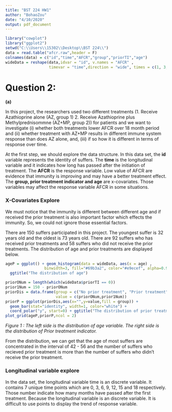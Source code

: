 ```yaml
---
title: "BST 224 HW1"
author: "BohaoZou"
date: "4/10/2020"
output: pdf_document
---
```

\newpage

```r
library("cowplot")
library("ggplot2")
setwd("C:\\Users\\15302\\Desktop\\BST 224\\")
data = read.table("afcr.raw",header = F)
colnames(data) = c("id","time","AFCR","group","priorTI","age")
wideData = reshape(data,idvar = "id", v.names = "AFCR" , 
                   timevar = "time",direction = "wide", times = c(1, 3, 6, 9, 12, 15,18))
```

# Question 2:

**(a)**

In this project, the researchers used two different treatments (1. Receive Azathioprine alone (AZ, group 1)  2. Receive Azathioprine plus Methylprednisommne  (AZ+MP, group 2)) for patients and we want to investigate (i) whether both treatments lower AFCR over 18 month period and (ii) whether treatment with AZ+MP results in different immune system response than does AZ alone, and, (iii) if so how it is different in terms of response over time.

At the first step, we should explore the data structure. In this data set, the **id** variable represents the identity of suffers. The **time** is the longitudinal variable and it indicates how long has passed after the initiation of treatment. The **AFCR** is the response variable. Low value of AFCR are evidence that immunity is improving and may have a better treatment effect. The **group, prior treatment indicator and age** are x-covariates. Those variables may affect the response variable AFCR in some situations. 

### X-Covariates Explore

We must notice that the immunity is different between different age and if received the prior treatment is also important factor which effects the immunity. So, we could not ignore those essential factors.

There are 150 suffers participated in this project. The youngest suffer is 32 years old and the oldest is 73 years old. There are 92 suffers who has received prior treatments and 58 suffers who did not receive the prior treatments. The distribution of age and prior treatments are displayed below.

```r
ageP = ggplot() + geom_histogram(data = wideData, aes(x = age) ,
                 binwidth=3, fill="#69b3a2", color="#e9ecef", alpha=0.9) +
  ggtitle("The distribution of age")

priorONum = length(which(wideData$priorTI == 0))
prior1Num = 150 - priorONum
priorDis = data.frame(group = c("No prior treatment", "Prior treatment"),
                      value = c(priorONum,prior1Num))
priorP = ggplot(priorDis,aes(x="",y=value,fill = group)) + 
  geom_bar(stat="identity", width=1, color="white") +
  coord_polar("y", start=0) + ggtitle("The distribution of prior treatment") 
plot_grid(ageP,priorP,ncol = 2)
```
*Figure 1 : The left side is the distribution of age variable. The right side is the distribution of Prior treatment indicator.*

From the distribution, we can get that the age of most suffers are concentrated in the interval of 42 - 56 and the number of suffers who recieved prior treatment is more than the number of suffers who didn't receive the prior treatment. 

### Longitudinal variable explore

In the data set, the longitudinal variable time is an discrete variable. It contains 7 unique time points which are 0, 3, 6, 9, 12, 15 and 18 respectively. Those number indicate how many months have passed after the first treatment. Because the longitudinal variable is an discrete variable. It is difficult to use points to display the trend of response variable. 









